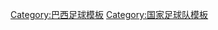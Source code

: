 {{Catnav|頁面分類|...|体育|体育模板|足球模板|各国足球模板|巴西足球模板}}
{{Catnav|頁面分類|...|体育|各国体育|巴西体育|巴西足球|巴西足球模板}}

[[Category:巴西足球模板|Category:巴西足球模板]]
[[Category:国家足球队模板|Category:国家足球队模板]]